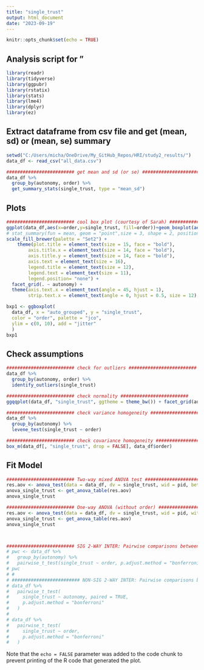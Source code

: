 ```yaml
---
title: "single_trust"
output: html_document
date: "2023-09-19"
---
```


```r
knitr::opts_chunk$set(echo = TRUE)
```

## Analysis script for "

```r
library(readr)
library(tidyverse)
library(ggpubr)
library(rstatix)
library(stats)
library(lme4)
library(dplyr)
library(ez)
```


## Extract dataframe from csv file and get (mean, sd) or (mean, se) summary

```r

setwd("C:/Users/micha/OneDrive/My_GitHub_Repos/HRI/study2_results/")
data_df <- read_csv("all_data.csv")

######################### get mean and sd (or se) ######################### 
data_df %>%
  group_by(autonomy, order) %>%
  get_summary_stats(single_trust, type = "mean_sd")

```

## Plots

```r

######################### cool box plot (courtesy of Sarah) ######################### 
ggplot(data_df,aes(x=order,y=single_trust, fill=order))+geom_boxplot(aes(fill=order)) + labs( x = "Order", y = "single_trust", fill = "Order") +   theme_minimal() +
# stat_summary(fun = mean, geom = "point",size = 3, shape = 2, position = position_dodge(0.75), show.legend = FALSE) +
scale_fill_brewer(palette = "Set2") +
    theme(plot.title = element_text(size = 15, face = "bold"),
        axis.title.x = element_text(size = 14, face = "bold"),
        axis.title.y = element_text(size = 14, face = "bold"),
        axis.text = element_text(size = 16),
        legend.title = element_text(size = 12),
        legend.text = element_text(size = 11),
        legend.position= "none") +
  facet_grid(. ~ autonomy) +
  theme(axis.text.x = element_text(angle = 45, hjust = 1),
        strip.text.x = element_text(angle = 0, hjust = 0.5, size = 12), legend.position = "none")

```

```r

bxp1 <- ggboxplot(
  data_df, x = "auto_grouped", y = "single_trust",
  color = "order", palette = "jco",
  ylim = c(0, 10), add = "jitter"
  )
bxp1

```


## Check assumptions

```r

######################### check for outliers ######################### 
data_df %>%
  group_by(autonomy, order) %>%
  identify_outliers(single_trust)

######################### check normality ######################### 
ggqqplot(data_df, "single_trust", ggtheme = theme_bw()) + facet_grid(autonomy ~ order)

######################### check variance homogeneity ######################### 
data_df %>%
  group_by(autonomy) %>%
  levene_test(single_trust ~ order)

######################### check covariance homogeneity ######################### 
box_m(data_df[, "single_trust", drop = FALSE], data_df$order)

```


## Fit Model

```r

######################### Two-way mixed ANOVA test #########################  
res.aov <- anova_test(data = data_df, dv = single_trust, wid = pid, between = order, within = autonomy)
anova_single_trust <- get_anova_table(res.aov)
anova_single_trust

######################### One-way ANOVA (without order) #########################  
res.aov <- anova_test(data = data_df, dv = single_trust, wid = pid, within = autonomy)
anova_single_trust <- get_anova_table(res.aov)
anova_single_trust



######################### SIG 2-WAY INTER: Pairwise comparisons between group levels #########################
# pwc <- data_df %>%
#   group_by(autonomy) %>%
#   pairwise_t_test(single_trust ~ order, p.adjust.method = "bonferroni")
# pwc
# # 
# ######################### NON-SIG 2-WAY INTER: Pairwise comparisons between group levels #########################
# data_df %>%
#   pairwise_t_test(
#     single_trust ~ autonomy, paired = TRUE, 
#     p.adjust.method = "bonferroni"
#   )
# 
# data_df %>%
#   pairwise_t_test(
#     single_trust ~ order, 
#     p.adjust.method = "bonferroni"
#   )

```

Note that the `echo = FALSE` parameter was added to the code chunk to prevent printing of the R code that generated the plot.
